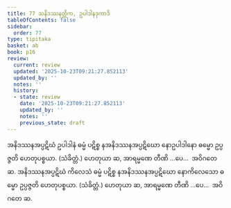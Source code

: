 ```yaml
---
title: 77 သနိဒဿနတ္တိက, ဥပါဒါနဒုကာဒိ
tableOfContents: false
sidebar:
  order: 77
type: tipitaka
basket: ab
book: p16
review:
  current: review
  updated: '2025-10-23T09:21:27.852113'
  updated_by: ''
  notes: ''
  history:
  - state: review
    date: '2025-10-23T09:21:27.852113'
    updated_by: ''
    notes: ''
    previous_state: draft
---
```



<ReviewStatus review={frontmatter.review} showDetails={true} />

<HypothesisAnnotation frontmatter={frontmatter} />

<DynamicBreadcrumb />

<Division number="126" book="p16" e="ch" v="40" p="282">

<Paragraph number="304" book="p16">
အနိဒဿနအပ္ပဋိဃံ ဥပါဒါနံ ဓမ္မံ ပဋိစ္စ နအနိဒဿနအပ္ပဋိဃော နောဥပါဒါနော ဓမ္မော ဥပ္ပဇ္ဇတိ ဟေတုပစ္စယာ. (သံခိတ္တံ.)
</Paragraph>

<Paragraph number="305" book="p16">
ဟေတုယာ ဆ, အာရမ္မဏေ တီဏိ …ပေ…  အဝိဂတေ ဆ.
</Paragraph>

</Division>
<Division number="127" book="p16" e="ch" v="40" p="282">

<Paragraph number="306" book="p16">
အနိဒဿနအပ္ပဋိဃံ ကိလေသံ ဓမ္မံ ပဋိစ္စ နအနိဒဿနအပ္ပဋိဃော နောကိလေသော ဓမ္မော ဥပ္ပဇ္ဇတိ ဟေတုပစ္စယာ. (သံခိတ္တံ.)
</Paragraph>

<Paragraph number="307" book="p16">
ဟေတုယာ ဆ, အာရမ္မဏေ တီဏိ …ပေ…  အဝိဂတေ ဆ.
</Paragraph>
</Division>